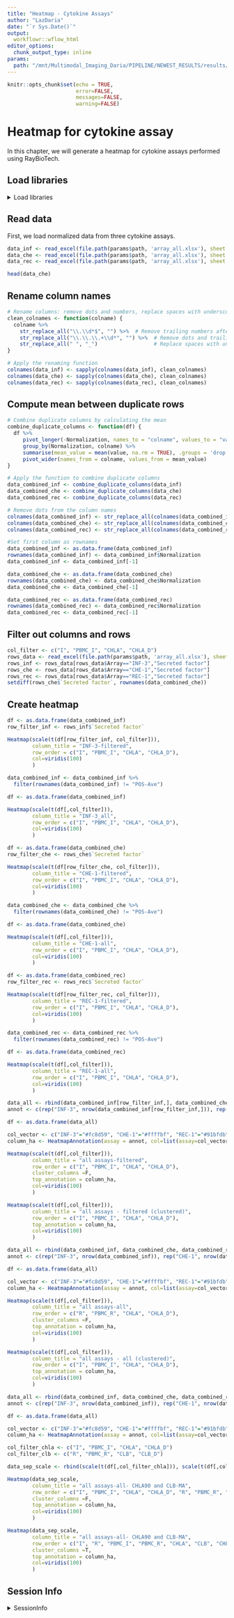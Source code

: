 ```yaml
---
title: "Heatmap - Cytokine Assays"
author: "LazDaria"
date: "`r Sys.Date()`"
output: 
  workflowr::wflow_html
editor_options:
  chunk_output_type: inline
params: 
  path: "/mnt/Multimodal_Imaging_Daria/PIPELINE/NEWEST_RESULTS/results/Manuscript/cytokines"
---
```


```r
knitr::opts_chunk$set(echo = TRUE,
                      error=FALSE,
                      messages=FALSE,
                      warning=FALSE)
```

# Heatmap for cytokine assay {#cyto}
In this chapter, we will generate a heatmap for cytokine assays performed using RayBioTech. 

## Load libraries
<details>
   <summary>Load libraries</summary>
   
```r
library(readxl)
library(dplyr)
library(stringr)
library(tidyr)
library(ComplexHeatmap)
library(viridis)
```
</details>

## Read data
First, we load normalized data from three cytokine assays.

```r
data_inf <- read_excel(file.path(params$path, 'array_all.xlsx'), sheet = "INF3")
data_che <- read_excel(file.path(params$path, 'array_all.xlsx'), sheet = "CHE1")
data_rec <- read_excel(file.path(params$path, 'array_all.xlsx'), sheet = "REC1")

head(data_che)
```
## Rename column names

```r
# Rename columns: remove dots and numbers, replace spaces with underscores
clean_colnames <- function(colname) {
  colname %>%
    str_replace_all("\\.\\d*$", "") %>%  # Remove trailing numbers after a dot
    str_replace_all("\\.\\.\\.+\\d*", "") %>%  # Remove dots and trailing numbers
    str_replace_all(" ", "_")                  # Replace spaces with underscores
}

# Apply the renaming function
colnames(data_inf) <- sapply(colnames(data_inf), clean_colnames)
colnames(data_che) <- sapply(colnames(data_che), clean_colnames)
colnames(data_rec) <- sapply(colnames(data_rec), clean_colnames)
```

## Compute mean between duplicate rows

```r
# Combine duplicate columns by calculating the mean
combine_duplicate_columns <- function(df) {
  df %>%
     pivot_longer(-Normalization, names_to = "colname", values_to = "value") %>%
     group_by(Normalization, colname) %>%
     summarise(mean_value = mean(value, na.rm = TRUE), .groups = 'drop') %>%
     pivot_wider(names_from = colname, values_from = mean_value)
}

# Apply the function to combine duplicate columns
data_combined_inf <- combine_duplicate_columns(data_inf)
data_combined_che <- combine_duplicate_columns(data_che)
data_combined_rec <- combine_duplicate_columns(data_rec)

# Remove dots from the column names
colnames(data_combined_inf) <- str_replace_all(colnames(data_combined_inf), "\\.", "")
colnames(data_combined_che) <- str_replace_all(colnames(data_combined_che), "\\.", "")
colnames(data_combined_rec) <- str_replace_all(colnames(data_combined_rec), "\\.", "")

#Set first column as rownames
data_combined_inf <- as.data.frame(data_combined_inf)
rownames(data_combined_inf) <- data_combined_inf$Normalization
data_combined_inf <- data_combined_inf[-1]

data_combined_che <- as.data.frame(data_combined_che)
rownames(data_combined_che) <- data_combined_che$Normalization
data_combined_che <- data_combined_che[-1]

data_combined_rec <- as.data.frame(data_combined_rec)
rownames(data_combined_rec) <- data_combined_rec$Normalization
data_combined_rec <- data_combined_rec[-1]
```

## Filter out columns and rows

```r
col_filter <- c("I", "PBMC_I", "CHLA", "CHLA_D")
rows_data <- read_excel(file.path(params$path, 'array_all.xlsx'), sheet = "filter")
rows_inf <- rows_data[rows_data$Array=="INF-3","Secreted factor"]
rows_che <- rows_data[rows_data$Array=="CHE-1","Secreted factor"]
rows_rec <- rows_data[rows_data$Array=="REC-1","Secreted factor"]
setdiff(rows_che$`Secreted factor`, rownames(data_combined_che))
```
## Create heatmap 

```r
df <- as.data.frame(data_combined_inf)
row_filter_inf <- rows_inf$`Secreted factor`

Heatmap(scale(t(df[row_filter_inf, col_filter])), 
        column_title = "INF-3-filtered",
        row_order = c("I", "PBMC_I", "CHLA", "CHLA_D"),
        col=viridis(100)
        )
```
```r
data_combined_inf <- data_combined_inf %>%
  filter(rownames(data_combined_inf) != "POS-Ave")

df <- as.data.frame(data_combined_inf)

Heatmap(scale(t(df[,col_filter])), 
        column_title = "INF-3_all",
        row_order = c("I", "PBMC_I", "CHLA", "CHLA_D"),
        col=viridis(100)
        )
```

```r
df <- as.data.frame(data_combined_che)
row_filter_che <- rows_che$`Secreted factor`

Heatmap(scale(t(df[row_filter_che, col_filter])), 
        column_title = "CHE-1-filtered",
        row_order = c("I", "PBMC_I", "CHLA", "CHLA_D"),
        col=viridis(100)
        )
```

```r
data_combined_che <- data_combined_che %>%
  filter(rownames(data_combined_che) != "POS-Ave")

df <- as.data.frame(data_combined_che)

Heatmap(scale(t(df[,col_filter])), 
        column_title = "CHE-1-all",
        row_order = c("I", "PBMC_I", "CHLA", "CHLA_D"),
        col=viridis(100)
        )
```

```r
df <- as.data.frame(data_combined_rec)
row_filter_rec <- rows_rec$`Secreted factor`

Heatmap(scale(t(df[row_filter_rec, col_filter])), 
        column_title = "REC-1-filtered",
        row_order = c("I", "PBMC_I", "CHLA", "CHLA_D"),
        col=viridis(100)
        )
```
```r
data_combined_rec <- data_combined_rec %>%
  filter(rownames(data_combined_rec) != "POS-Ave")

df <- as.data.frame(data_combined_rec)

Heatmap(scale(t(df[,col_filter])), 
        column_title = "REC-1-all",
        row_order = c("I", "PBMC_I", "CHLA", "CHLA_D"),
        col=viridis(100)
        )
```
```r
data_all <- rbind(data_combined_inf[row_filter_inf,], data_combined_che[row_filter_che,], data_combined_rec[row_filter_rec,])
annot <- c(rep("INF-3", nrow(data_combined_inf[row_filter_inf,])), rep("CHE-1", nrow(data_combined_che[row_filter_che,])), rep("REC-1", nrow(data_combined_rec[row_filter_rec,])))

df <- as.data.frame(data_all)

col_vector <- c("INF-3"="#fc8d59", "CHE-1"="#ffffbf", "REC-1"="#91bfdb")
column_ha <- HeatmapAnnotation(assay = annot, col=list(assay=col_vector))

Heatmap(scale(t(df[,col_filter])), 
        column_title = "all assays-filtered",
        row_order = c("I", "PBMC_I", "CHLA", "CHLA_D"),
        cluster_columns =F,
        top_annotation = column_ha,
        col=viridis(100)
        )
```
```r
Heatmap(scale(t(df[,col_filter])), 
        column_title = "all assays - filtered (clustered)",
        row_order = c("I", "PBMC_I", "CHLA", "CHLA_D"),
        top_annotation = column_ha,
        col=viridis(100)
        )
```

```r
data_all <- rbind(data_combined_inf, data_combined_che, data_combined_rec)
annot <- c(rep("INF-3", nrow(data_combined_inf)), rep("CHE-1", nrow(data_combined_che)), rep("REC-1", nrow(data_combined_rec)))

df <- as.data.frame(data_all)

col_vector <- c("INF-3"="#fc8d59", "CHE-1"="#ffffbf", "REC-1"="#91bfdb")
column_ha <- HeatmapAnnotation(assay = annot, col=list(assay=col_vector))

Heatmap(scale(t(df[,col_filter])), 
        column_title = "all assays-all",
        row_order = c("R", "PBMC_R", "CHLA", "CHLA_D"),
        cluster_columns =F,
        top_annotation = column_ha,
        col=viridis(100)
        )
```

```r
Heatmap(scale(t(df[,col_filter])), 
        column_title = "all assays - all (clustered)",
        row_order = c("I", "PBMC_I", "CHLA", "CHLA_D"),
        top_annotation = column_ha,
        col=viridis(100)
        )
```
```r
data_all <- rbind(data_combined_inf, data_combined_che, data_combined_rec)
annot <- c(rep("INF-3", nrow(data_combined_inf)), rep("CHE-1", nrow(data_combined_che)), rep("REC-1", nrow(data_combined_rec)))

df <- as.data.frame(data_all)

col_vector <- c("INF-3"="#fc8d59", "CHE-1"="#ffffbf", "REC-1"="#91bfdb")
column_ha <- HeatmapAnnotation(assay = annot, col=list(assay=col_vector))

col_filter_chla <- c("I", "PBMC_I", "CHLA", "CHLA_D")
col_filter_clb <- c("R", "PBMC_R", "CLB", "CLB_D")

data_sep_scale <- rbind(scale(t(df[,col_filter_chla])), scale(t(df[,col_filter_clb])))

Heatmap(data_sep_scale, 
        column_title = "all assays-all- CHLA90 and CLB-MA",
        row_order = c("I", "PBMC_I", "CHLA", "CHLA_D", "R", "PBMC_R", "CLB", "CLB_D"),
        cluster_columns =F,
        top_annotation = column_ha,
        col=viridis(100)
        )
```
```r
Heatmap(data_sep_scale, 
        column_title = "all assays-all- CHLA90 and CLB-MA",
        row_order = c("I", "R", "PBMC_I", "PBMC_R", "CHLA", "CLB", "CHLA_D", "CLB_D"),
        cluster_columns =T,
        top_annotation = column_ha,
        col=viridis(100)
        )
```

## Session Info

<details>
   <summary>SessionInfo</summary>
   
```r
sessionInfo()
```
</details>
